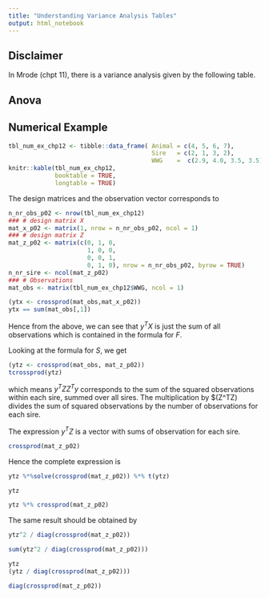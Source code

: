 ```yaml
---
title: "Understanding Variance Analysis Tables"
output: html_notebook
---
```



## Disclaimer
In Mrode (chpt 11), there is a variance analysis given by the following table.


## Anova

\begin{tabular}{lll}
\hline \\
Source           &  Degrees of Freedom ($df$)          &  Sums of Squares ($SSQ$) \\
\hline \\
Overall ($\mu$)  &  $Rank(X)=1$                  &  $y^TX(X^TX)^{-1}X^Ty = F$  \\
Sires ($s$)      &  $Rank(Z) - Rank(X) = q - 1$  &  $y^TZ(Z^TZ)^{-1}Z^Ty - y^TX(X^TX)^{-1}X^Ty = S$  \\
Residual ($e$)   &  $n - Rank(Z) = n - q$        &  $y^Ty - y^TZ(Z^TZ)^{-1}Z^Ty = R$ \\
\hline \\
Total            &  $n$                          &  $y^Ty$ \\
\hline
\end{tabular}


## Numerical Example

```r
tbl_num_ex_chp12 <- tibble::data_frame( Animal = c(4, 5, 6, 7),
                                        Sire   = c(2, 1, 3, 2),
                                        WWG    =  c(2.9, 4.0, 3.5, 3.5) )
knitr::kable(tbl_num_ex_chp12,
             booktable = TRUE, 
             longtable = TRUE)

```

The design matrices and the observation vector corresponds to

```r
n_nr_obs_p02 <- nrow(tbl_num_ex_chp12)
### # design matrix X
mat_x_p02 <- matrix(1, nrow = n_nr_obs_p02, ncol = 1)
### # design matrix Z
mat_z_p02 <- matrix(c(0, 1, 0,
                      1, 0, 0,
                      0, 0, 1,
                      0, 1, 0), nrow = n_nr_obs_p02, byrow = TRUE)
n_nr_sire <- ncol(mat_z_p02)
### # Observations
mat_obs <- matrix(tbl_num_ex_chp12$WWG, ncol = 1)

(ytx <- crossprod(mat_obs,mat_x_p02))
ytx == sum(mat_obs[,1])
```

Hence from the above, we can see that $y^TX$ is just the sum of all observations which is contained in the formula for $F$.

Looking at the formula for $S$, we get

```r
(ytz <- crossprod(mat_obs, mat_z_p02))
tcrossprod(ytz)
```

which means $y^TZZ^Ty$ corresponds to the sum of the squared observations within each sire, summed over all sires. The multiplication by $(Z^TZ) divides the sum of squared observations by the number of observations for each sire. 

The expression $y^TZ$ is a vector with sums of observation for each sire. 


```r
crossprod(mat_z_p02)
```

Hence the complete expression is

```r
ytz %*%solve(crossprod(mat_z_p02)) %*% t(ytz)
```

```r
ytz
```

```r
ytz %*% crossprod(mat_z_p02)
```


The same result should be obtained by

```r
ytz^2 / diag(crossprod(mat_z_p02))
```

```r
sum(ytz^2 / diag(crossprod(mat_z_p02)))
```


```r
ytz
(ytz / diag(crossprod(mat_z_p02)))
```

```r
diag(crossprod(mat_z_p02))
```

